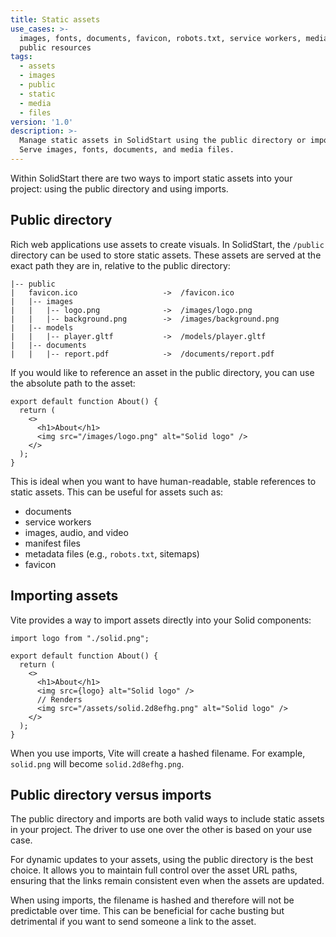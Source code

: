 ```yaml
---
title: Static assets
use_cases: >-
  images, fonts, documents, favicon, robots.txt, service workers, media files,
  public resources
tags:
  - assets
  - images
  - public
  - static
  - media
  - files
version: '1.0'
description: >-
  Manage static assets in SolidStart using the public directory or imports.
  Serve images, fonts, documents, and media files.
---
```


Within SolidStart there are two ways to import static assets into your project: using the public directory and using imports.

## Public directory

Rich web applications use assets to create visuals. 
In SolidStart, the `/public` directory can be used to store static assets.
These assets are served at the exact path they are in, relative to the public directory:

```
|-- public
|   favicon.ico                   ->  /favicon.ico
|   |-- images
|   |   |-- logo.png              ->  /images/logo.png
|   |   |-- background.png        ->  /images/background.png
|   |-- models
|   |   |-- player.gltf           ->  /models/player.gltf
|   |-- documents
|   |   |-- report.pdf            ->  /documents/report.pdf
```

If you would like to reference an asset in the public directory, you can use the absolute path to the asset:

```tsx { 5 }
export default function About() {
  return (
    <>
      <h1>About</h1>
      <img src="/images/logo.png" alt="Solid logo" />
    </>
  );
}
```

This is ideal when you want to have human-readable, stable references to static assets.
This can be useful for assets such as:
- documents
- service workers
- images, audio, and video
- manifest files
- metadata files (e.g., `robots.txt`, sitemaps)
- favicon

## Importing assets

Vite provides a way to import assets directly into your Solid components:

```tsx
import logo from "./solid.png";

export default function About() {
  return (
    <>
      <h1>About</h1>
      <img src={logo} alt="Solid logo" />
      // Renders
      <img src="/assets/solid.2d8efhg.png" alt="Solid logo" />
    </>
  );
}
```

When you use imports, Vite will create a hashed filename. 
For example, `solid.png` will become `solid.2d8efhg.png`.

## Public directory versus imports

The public directory and imports are both valid ways to include static assets in your project.
The driver to use one over the other is based on your use case.

For dynamic updates to your assets, using the public directory is the best choice. 
It allows you to maintain full control over the asset URL paths, ensuring that the links remain consistent even when the assets are updated.

When using imports, the filename is hashed and therefore will not be predictable over time. 
This can be beneficial for cache busting but detrimental if you want to send someone a link to the asset.
